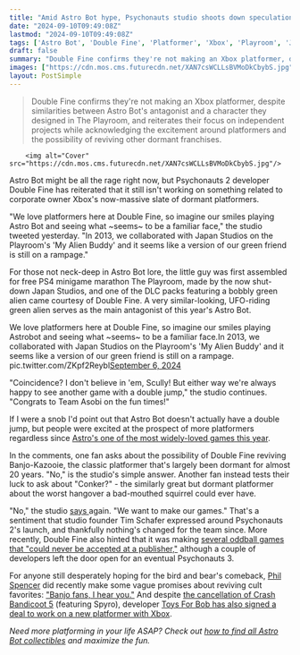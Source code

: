 ```yaml
---
title: "Amid Astro Bot hype, Psychonauts studio shoots down speculation that it's reviving dormant Xbox platformers like Crash or Banjo: 'We want to make our games'"
date: "2024-09-10T09:49:08Z"
lastmod: "2024-09-10T09:49:08Z"
tags: ['Astro Bot', 'Double Fine', 'Platformer', 'Xbox', 'Playroom', 'Japan Studios', 'Banjo-Kazooie', 'Conker', 'Psychonauts', 'Toys For Bob', 'Crash Bandicoot', 'Spyro']
draft: false
summary: "Double Fine confirms they're not making an Xbox platformer, despite similarities between Astro Bot's antagonist and a character they designed in The Playroom, and reiterates their focus on independent projects while acknowledging the excitement around platformers and the possibility of reviving other dormant franchises."
images: ["https://cdn.mos.cms.futurecdn.net/XAN7csWCLLsBVMoDkCbybS.jpg"]
layout: PostSimple
---
```

> Double Fine confirms they're not making an Xbox platformer, despite similarities between Astro Bot's antagonist and a character they designed in The Playroom, and reiterates their focus on independent projects while acknowledging the excitement around platformers and the possibility of reviving other dormant franchises.


        <img alt="Cover" src="https://cdn.mos.cms.futurecdn.net/XAN7csWCLLsBVMoDkCbybS.jpg"/>
        
Astro Bot might be all the rage right now, but Psychonauts 2 developer Double Fine has reiterated that it still isn't working on something related to corporate owner Xbox's now-massive slate of dormant platformers.

"We love platformers here at Double Fine, so imagine our smiles playing Astro Bot and seeing what ~seems~ to be a familiar face," the studio tweeted yesterday. "In 2013, we collaborated with Japan Studios on the Playroom's 'My Alien Buddy' and it seems like a version of our green friend is still on a rampage."

For those not neck-deep in Astro Bot lore, the little guy was first assembled for free PS4 minigame marathon The Playroom, made by the now shut-down Japan Studios, and one of the DLC packs featuring a bobbly green alien came courtesy of Double Fine. A very similar-looking, UFO-riding green alien serves as the main antagonist of this year's Astro Bot.

We love platformers here at Double Fine, so imagine our smiles playing Astrobot and seeing what ~seems~ to be a familiar face.In 2013, we collaborated with Japan Studios on the Playroom's 'My Alien Buddy' and it seems like a version of our green friend is still on a rampage. pic.twitter.com/ZKpf2Reybl[September 6, 2024](https://twitter.com/DoubleFine/status/1832186795993526758)

"Coincidence? I don't believe in 'em, Scully! But either way we're always happy to see another game with a double jump," the studio continues. "Congrats to Team Asobi on the fun times!"

If I were a snob I'd point out that Astro Bot doesn't actually have a double jump, but people were excited at the prospect of more platformers regardless since [Astro's one of the most widely-loved games this year](https://www.gamesradar.com/games/platformer/playstation-platformer-astro-bot-dethrones-final-fantasy-7-rebirth-as-the-highest-rated-game-of-2024-so-far/).

In the comments, one fan asks about the possibility of Double Fine reviving Banjo-Kazooie, the classic platformer that's largely been dormant for almost 20 years. "No," is the studio's simple answer. Another fan instead tests their luck to ask about "Conker?" - the similarly great but dormant platformer about the worst hangover a bad-mouthed squirrel could ever have. 

"No," the studio [says ](https://x.com/DoubleFine/status/1832249076643188758)again. "We want to make our games." That's a sentiment that studio founder Tim Schafer expressed around Psychonauts 2's launch, and thankfully nothing's changed for the team since. More recently, Double Fine also hinted that it was making [several oddball games that "could never be accepted at a publisher,"](https://www.gamesradar.com/games/platformer/double-fine-is-making-several-weird-games-that-could-never-get-accepted-by-a-publisher-though-some-developers-leave-the-door-open-for-psychonauts-3/) although a couple of developers left the door open for an eventual Psychonauts 3. 

For anyone still desperately hoping for the bird and bear's comeback, [Phil Spencer](https://www.gamesradar.com/tag/phil-spencer/) did recently make some vague promises about reviving cult favorites: ["Banjo fans, I hear you."](https://www.gamesradar.com/phil-spencer-says-xbox-game-pass-has-made-small-games-and-retro-revivals-more-viable-banjo-fans-i-hear-you/) And despite [the cancellation of Crash Bandicoot 5](https://www.gamesradar.com/games/crash-bandicoot/activision-reportedly-canceled-a-crash-bandicoot-5-that-also-starred-spyro-because-it-wanted-more-live-service-games/) (featuring Spyro), developer [Toys For Bob has also signed a deal to work on a new platformer with Xbox](https://www.gamesradar.com/crash-bandicoot-spyro-and-skylanders-developer-is-reportedly-making-a-game-with-former-owner-xbox-shortly-after-going-indie/).

*Need more platforming in your life ASAP? Check out *[<em>how to find all Astro Bot collectibles</em>](https://www.gamesradar.com/games/platformer/astro-bot-collectibles-bots-puzzle-pieces-warps/)* and maximize the fun.* 
        